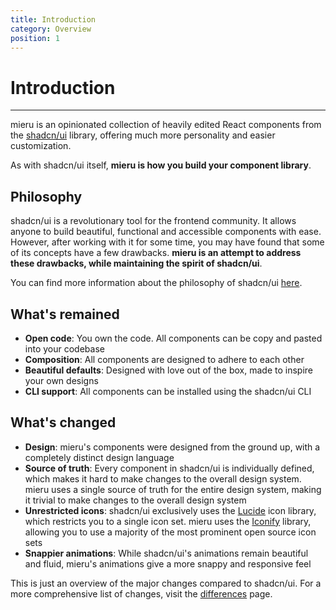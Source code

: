 ```yaml
---
title: Introduction
category: Overview
position: 1
---
```


# Introduction

---

mieru is an opinionated collection of heavily edited React components from the [shadcn/ui](https://ui.shadcn.com/) library, offering much more personality and easier customization.

As with shadcn/ui itself, **mieru is how you build your component library**.

## Philosophy

shadcn/ui is a revolutionary tool for the frontend community. It allows anyone to build beautiful, functional and accessible components with ease. However, after working with it for some time, you may have found that some of its concepts have a few drawbacks. **mieru is an attempt to address these drawbacks, while maintaining the spirit of shadcn/ui**.

You can find more information about the philosophy of shadcn/ui [here](https://ui.shadcn.com/docs).

## What's remained

- **Open code**: You own the code. All components can be copy and pasted into your codebase
- **Composition**: All components are designed to adhere to each other
- **Beautiful defaults**: Designed with love out of the box, made to inspire your own designs
- **CLI support**: All components can be installed using the shadcn/ui CLI

## What's changed

- **Design**: mieru's components were designed from the ground up, with a completely distinct design language
- **Source of truth**: Every component in shadcn/ui is individually defined, which makes it hard to make changes to the overall design system. mieru uses a single source of truth for the entire design system, making it trivial to make changes to the overall design system
- **Unrestricted icons**: shadcn/ui exclusively uses the [Lucide](https://lucide.dev/) icon library, which restricts you to a single icon set. mieru uses the [Iconify](https://iconify.design/) library, allowing you to use a majority of the most prominent open source icon sets
- **Snappier animations**: While shadcn/ui's animations remain beautiful and fluid, mieru's animations give a more snappy and responsive feel

This is just an overview of the major changes compared to shadcn/ui. For a more comprehensive list of changes, visit the [differences](/docs/differences) page.
